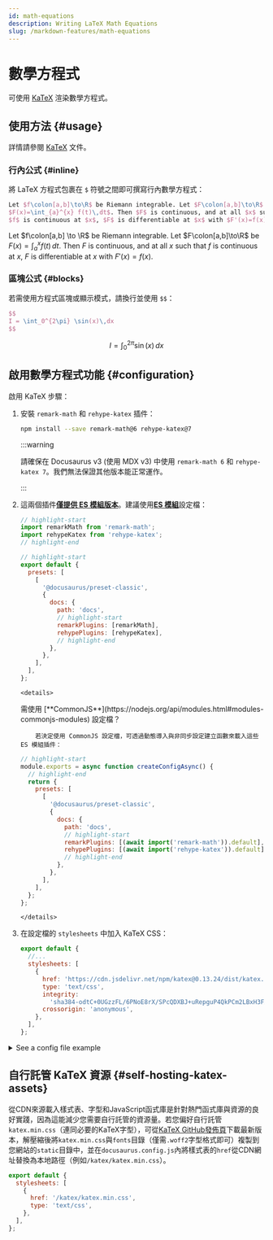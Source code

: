 ```yaml
---
id: math-equations
description: Writing LaTeX Math Equations
slug: /markdown-features/math-equations
---
```


# 數學方程式


可使用 [KaTeX](https://katex.org) 渲染數學方程式。

## 使用方法 {#usage}

詳情請參閱 [KaTeX](https://katex.org) 文件。

### 行內公式 {#inline}

將 LaTeX 方程式包裹在 `$` 符號之間即可撰寫行內數學方程式：

```latex
Let $f\colon[a,b]\to\R$ be Riemann integrable. Let $F\colon[a,b]\to\R$ be
$F(x)=\int_{a}^{x} f(t)\,dt$. Then $F$ is continuous, and at all $x$ such that
$f$ is continuous at $x$, $F$ is differentiable at $x$ with $F'(x)=f(x)$.
```

<BrowserWindow>

Let $f\colon[a,b] \to \R$ be Riemann integrable. Let $F\colon[a,b]\to\R$ be $F(x)=
\int_{a}^{x} f(t)\,dt$. Then $F$ is continuous, and at all $x$ such that $f$ is continuous at $x$, $F$ is differentiable at $x$ with $F'(x)=f(x)$.

</BrowserWindow>

### 區塊公式 {#blocks}

若需使用方程式區塊或顯示模式，請換行並使用 `$$`：

```latex
$$
I = \int_0^{2\pi} \sin(x)\,dx
$$
```

<BrowserWindow>

$$
I = \int_0^{2\pi} \sin(x)\,dx
$$

</BrowserWindow>

## 啟用數學方程式功能 {#configuration}

啟用 KaTeX 步驟：

1.  安裝 `remark-math` 和 `rehype-katex` 插件：

    ```bash npm2yarn
    npm install --save remark-math@6 rehype-katex@7
    ```

    :::warning

    請確保在 Docusaurus v3 (使用 MDX v3) 中使用 `remark-math 6` 和 `rehype-katex 7`。我們無法保證其他版本能正常運作。

    :::

2.  這兩個插件[**僅提供 ES 模組版本**](https://gist.github.com/sindresorhus/a39789f98801d908bbc7ff3ecc99d99c)。建議使用[**ES 模組**](https://flaviocopes.com/es-modules/)設定檔：

    ```js title="ES module docusaurus.config.js"
    // highlight-start
    import remarkMath from 'remark-math';
    import rehypeKatex from 'rehype-katex';
    // highlight-end

    // highlight-start
    export default {
      presets: [
        [
          '@docusaurus/preset-classic',
          {
            docs: {
              path: 'docs',
              // highlight-start
              remarkPlugins: [remarkMath],
              rehypePlugins: [rehypeKatex],
              // highlight-end
            },
          },
        ],
      ],
    };
    ```

        <details>

    <summary>
      需使用
      [**CommonJS**](https://nodejs.org/api/modules.html#modules-commonjs-modules)
      設定檔？
    </summary>

            若決定使用 CommonJS 設定檔，可透過動態導入與非同步設定建立函數來載入這些 ES 模組插件：

    ```js title="CommonJS module docusaurus.config.js"
    // highlight-start
    module.exports = async function createConfigAsync() {
      // highlight-end
      return {
        presets: [
          [
            '@docusaurus/preset-classic',
            {
              docs: {
                path: 'docs',
                // highlight-start
                remarkPlugins: [(await import('remark-math')).default],
                rehypePlugins: [(await import('rehype-katex')).default],
                // highlight-end
              },
            },
          ],
        ],
      };
    };
    ```

        </details>

3.  在設定檔的 `stylesheets` 中加入 KaTeX CSS：

    ```js
    export default {
      //...
      stylesheets: [
        {
          href: 'https://cdn.jsdelivr.net/npm/katex@0.13.24/dist/katex.min.css',
          type: 'text/css',
          integrity:
            'sha384-odtC+0UGzzFL/6PNoE8rX/SPcQDXBJ+uRepguP4QkPCm2LBxH3FA3y+fKSiJ+AmM',
          crossorigin: 'anonymous',
        },
      ],
    };
    ```

<details>
<summary>See a config file example</summary>

```js title="docusaurus.config.js"
// highlight-start
import remarkMath from 'remark-math';
import rehypeKatex from 'rehype-katex';
// highlight-end

export default {
  title: 'Docusaurus',
  tagline: 'Build optimized websites quickly, focus on your content',
  presets: [
    [
      '@docusaurus/preset-classic',
      {
        docs: {
          path: 'docs',
          // highlight-start
          remarkPlugins: [remarkMath],
          rehypePlugins: [rehypeKatex],
          // highlight-end
        },
      },
    ],
  ],
  // highlight-start
  stylesheets: [
    {
      href: 'https://cdn.jsdelivr.net/npm/katex@0.13.24/dist/katex.min.css',
      type: 'text/css',
      integrity:
        'sha384-odtC+0UGzzFL/6PNoE8rX/SPcQDXBJ+uRepguP4QkPCm2LBxH3FA3y+fKSiJ+AmM',
      crossorigin: 'anonymous',
    },
  ],
  // highlight-end
};
```

</details>

## 自行託管 KaTeX 資源 {#self-hosting-katex-assets}

從CDN來源載入樣式表、字型和JavaScript函式庫是針對熱門函式庫與資源的良好實踐，因為這能減少您需要自行託管的資源量。若您偏好自行託管`katex.min.css`（連同必要的KaTeX字型），可從[KaTeX GitHub發佈頁](https://github.com/KaTeX/KaTeX/releases)下載最新版本，解壓縮後將`katex.min.css`與`fonts`目錄（僅需`.woff2`字型格式即可）複製到您網站的`static`目錄中，並在`docusaurus.config.js`內將樣式表的`href`從CDN網址替換為本地路徑（例如`/katex/katex.min.css`）。

```js title="docusaurus.config.js"
export default {
  stylesheets: [
    {
      href: '/katex/katex.min.css',
      type: 'text/css',
    },
  ],
};
```